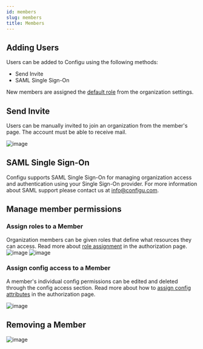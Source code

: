 ```yaml
---
id: members
slug: members
title: Members
---
```


## Adding Users

Users can be added to Configu using the following methods:

- Send Invite
- SAML Single Sign-On

New members are assigned the [default role](../authorization#default-role) from the organization settings.

## Send Invite

Users can be manually invited to join an organization from the member's page. The account must be able to receive mail.

![image](./img/members/members-invite.png)

## SAML Single Sign-On

Configu supports SAML Single Sign-On for managing organization access and authentication using your Single Sign-On provider.
For more information about SAML support please contact us at info@configu.com.

## Manage member permissions

### Assign roles to a Member

Organization members can be given roles that define what resources they can access. Read more about [role assignment](../authorization#assign-roles) in the authorization page.
![image](./img/members/members-edit-permissions.png)
![image](./img/members/members-edit-permissions-alert.png)

### Assign config access to a Member

A member's individual config permissions can be edited and deleted through the config access section. Read more about how to [assign config attributes](../authorization#assign-config-attribute) in the authorization page.

![image](./img/members/members-edit-config-attribute.png)

## Removing a Member

![image](./img/members/members-remove-member.png)
